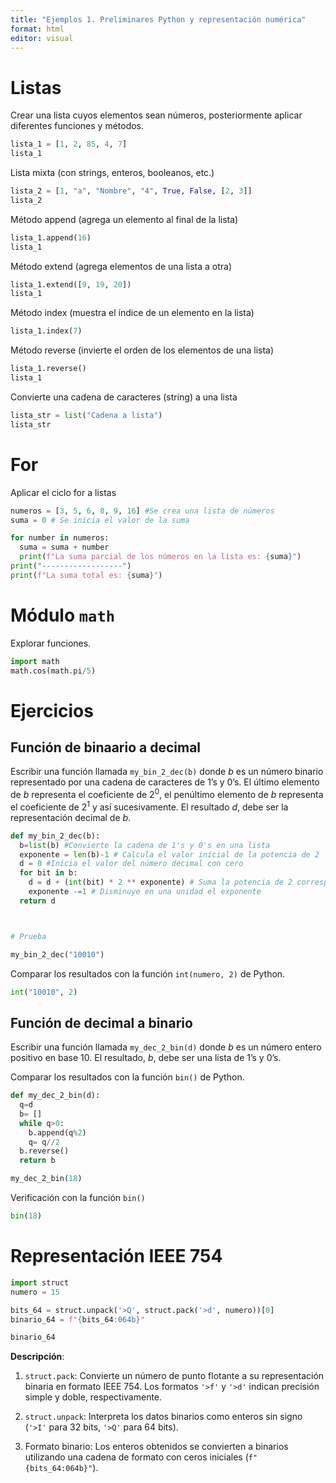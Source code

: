 ```yaml
---
title: "Ejemplos 1. Preliminares Python y representación numérica"
format: html
editor: visual
---
```


# Listas

Crear una lista cuyos elementos sean números, posteriormente aplicar diferentes funciones y métodos.

```python
lista_1 = [1, 2, 85, 4, 7]
lista_1
```
Lista mixta (con strings, enteros, booleanos, etc.)

```python
lista_2 = [1, "a", "Nombre", "4", True, False, [2, 3]]
lista_2
```
Método append (agrega un elemento al final de la lista)


```python
lista_1.append(16)
lista_1
```
Método extend (agrega elementos de una lista a otra)

```python
lista_1.extend([9, 19, 20])
lista_1
```
Método index (muestra el índice de un elemento en la lista)

```python
lista_1.index(7)
```
Método reverse (invierte el orden de los elementos de una lista)

```python
lista_1.reverse()
lista_1
```

Convierte una cadena de caracteres (string) a una lista

```python
lista_str = list("Cadena a lista")
lista_str
```


# For

Aplicar el ciclo for a listas


```python
numeros = [3, 5, 6, 8, 9, 16] #Se crea una lista de números
suma = 0 # Se inicia el valor de la suma

for number in numeros:
  suma = suma + number
  print(f"La suma parcial de los números en la lista es: {suma}")
print("------------------")  
print(f"La suma total es: {suma}")

```



# Módulo `math`

Explorar funciones.


```python
import math
math.cos(math.pi/5)
```


# Ejercicios

## Función de binaario a decimal

Escribir una función llamada `my_bin_2_dec(b)` donde $b$ es un número binario representado por una cadena de caracteres de 1's y 0's. El último elemento de $b$ representa el coeficiente de $2^0$, el penúltimo elemento de $b$ representa el coeficiente de $2^1$ y así sucesivamente. El resultado $d$, debe ser la representación decimal de $b$.

```python
def my_bin_2_dec(b):
  b=list(b) #Convierte la cadena de 1's y 0's en una lista
  exponente = len(b)-1 # Calcula el valor inicial de la potencia de 2 
  d = 0 #Inicia el valor del número decimal con cero
  for bit in b:
    d = d + (int(bit) * 2 ** exponente) # Suma la potencia de 2 correspondiente al dígito bit
    exponente -=1 # Disminuye en una unidad el exponente
  return d



# Prueba 

my_bin_2_dec("10010")

```




Comparar los resultados con la función `int(numero, 2)` de Python. 

```python
int("10010", 2)
```

## Función de decimal a binario

Escribir una función llamada `my_dec_2_bin(d)` donde $b$ es un número entero positivo en base 10. El resultado, $b$, debe ser una lista de 1's y 0's. 

Comparar los resultados con la función `bin()` de Python. 


```python
def my_dec_2_bin(d):
  q=d
  b= []
  while q>0:
    b.append(q%2)
    q= q//2
  b.reverse()
  return b

my_dec_2_bin(18)
```
Verificación con la función `bin()`

```python
bin(18)
```


# Representación IEEE 754


```python
import struct
numero = 15

bits_64 = struct.unpack('>Q', struct.pack('>d', numero))[0]
binario_64 = f"{bits_64:064b}"

binario_64
```


**Descripción**:

1. `struct.pack`:
Convierte un número de punto flotante a su representación binaria en formato IEEE 754. Los formatos `'>f'` y `'>d'` indican precisión simple y doble, respectivamente.

2. `struct.unpack`:
Interpreta los datos binarios como enteros sin signo (`'>I'` para 32 bits, `'>Q'` para 64 bits).

3. Formato binario:
Los enteros obtenidos se convierten a binarios utilizando una cadena de formato con ceros iniciales (`f"{bits_64:064b}"`).



